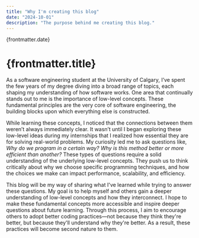 ```yaml
---
title: "Why I'm creating this blog"
date: "2024-10-01"
description: "The purpose behind me creating this blog."
---
```


{frontmatter.date}

# {frontmatter.title}

As a software engineering student at the University of Calgary, I’ve spent the few years of my degree diving into a broad range of topics, each shaping my understanding of how software works. One area that continually stands out to me is the importance of low-level concepts. These fundamental principles are the very core of software engineering, the building blocks upon which everything else is constructed.

While learning these concepts, I noticed that the connections between them weren’t always immediately clear. It wasn’t until I began exploring these low-level ideas during my internships that I realized how essential they are for solving real-world problems. My curiosity led me to ask questions like, _Why do we program in a certain way?_ _Why is this method better or more efficient than another?_ These types of questions require a solid understanding of the underlying low-level concepts. They push us to think critically about why we choose specific programming techniques, and how the choices we make can impact performance, scalability, and efficiency.

This blog will be my way of sharing what I've learned while trying to answer these questions. My goal is to help myself and others gain a deeper understanding of low-level concepts and how they interconnect. I hope to make these fundamental concepts more accessible and inspire deeper questions about future learning. Through this process, I aim to encourage others to adopt better coding practices—not because they think they're better, but because they'll understand why they're better. As a result, these practices will become second nature to them.
